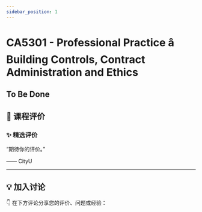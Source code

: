 ```yaml
---
sidebar_position: 1
---
```



# CA5301 - Professional Practice â Building Controls, Contract Administration and Ethics

## To Be Done

## **💬 课程评价**

### ✨ **精选评价**
<div className={commentStyles.commentBox}>
    <p className={commentStyles.commentText}>
        “期待你的评价。”
    </p>
    <p className={commentStyles.commentAuthor}>—— CityU</p>
</div>

---

## **💡 加入讨论**

👇 在下方评论分享您的评价、问题或经验：
<Utterances />
